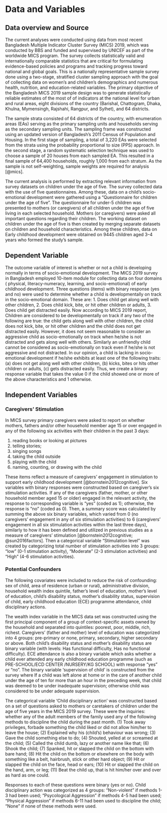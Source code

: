 # Data and Variables

## Data overview and Source


The current analyses were conducted using data from most recent Bangladesh Multiple Indicator Cluster Survey (MICS) 2019, which was conducted by BBS and funded and supervised by UNICEF as part of the worldwide MICS program. The survey collects statistically valid and internationally comparable statistics that are critical for formulating evidence-based policies and programs and tracking progress toward national and global goals. This is a nationally representative sample survey done using a two-stage, stratified cluster sampling approach with the goal of collecting data on women's and children's demographics and numerous health, nutrition, and education-related variables. The primary objective of the Bangladesh MICS 2019 sample design was to generate statistically reliable estimates of the most of of indicators at the national level for urban and rural areas, eight divisions of the country (Barishal, Chattogram, Dhaka, Khulna, Mymensingh, Rajshahi, Rangpur, and Sylhet), and 64 districts.

The sample strata consisted of 64 districts of the country, with enumeration areas (EAs) serving as the primary sampling units and households serving as the secondary sampling units. The sampling frame was constructed using an updated version of Bangladesh's 2011 Census of Population and Housing. In the first stage of sampling, a total of 3,220 EAs were selected from the strata using the probability proportional to size (PPS) approach. In the second stage, a random systematic selection technique was used to choose a sample of 20 houses from each sampled EA. This resulted in a final sample of 64,400 households, roughly 1,000 from each stratum. As the sample is not self-weighting, sample weights are required for analysis [@mics].

The current analysis is performed by extracting relevant information from survey datasets on children under the age of five. The survey collected data with the use of five questionnaires. Among these, data on a child's socio-emotional development were gathered using a "Questionnaire for children under the age of five". The questionnaire for under-5 children was presented to mothers (or caregivers) of all children under the age of five living in each selected household. Mothers (or caregivers) were asked all important questions regarding their children. The working dataset on children under the age of five is then created by merging separate datasets on children and household characteristics. Among these children, data on Early childhood development were obtained on 9445 children aged 3–4 years who formed the study's sample.


## Dependent Variable

The outcome variable of interest is whether or not a child is developing normally in terms of socio-emotional development. The MICS 2019 survey in Bangladesh employed 10-item module for collecting data on four domains ( physical, literacy-numeracy, learning, and socio-emotional) of early childhood development. Three questions (items) with binary response (yes and no) were used to determine whether a child is developmentally on track in the socio-emotional domain. These are: 1. Does child get along well with other children, 2. Does child kick, bite, or hit other children or adults, 3. Does child get distracted easily. Now according to MICS 2019 report, Children are considered to be developmentally on track if any two of the following are true: the child gets along well with other children, the child does not kick, bite, or hit other children and the child does not get distracted easily. However, it does not seem reasonable to consider an aggressive child as socio-emotionally on track when he/she is not distracted and gets along well with others. Similarly an unfriendly child cannot be considered as socio-emotionally on track even if he/she is not aggressive and not distracted. In our opinion, a child is lacking in socio-emotional development if he/she exhibits at least one of the following traits: (a) does not get along well with other children, (b) kicks, bites or hits other children or adults, (c) gets distracted easily. Thus, we create a binary response variable that takes the value 0 if the child showed one or more of the above characteristics and 1 otherwise.


## Independent Variables

### Caregivers' Stimulation

In MICS survey primary caregivers were asked to report on whether mothers, fathers and/or other household member age 15 or over engaged in any of the following six activities with their children in the past 3 days: 

(1) reading books or looking at pictures 
(2) telling stories; 
(3) singing songs 
(4) taking the child outside 
(5) playing with the child 
(6) naming, counting, or drawing with the child

These items reflect a measure of caregivers’ engagement in stimulation to support early childhood development [@bornstein2012cognitive]. Six variables with binary responses were constructed based on caregiver's six stimulation activities. If any of the caregivers (father, mother, or other household member aged 15 or older) engaged in the relevant activity, the response to corresponding variable is "yes" (coded as 1); otherwise, the response is "no" (coded as 0). Then, a summary score was calculated by summing the above six binary variables, which varied from 0 (no caregivers' engagement in any of six stimulation activities) to 6 (caregivers' engagement in all six stimulation activities within the last three days), similarly to how it has been defined and utilized in previous studies as a measure of caregivers' stimulation [@bornstein2012cognitive; @sun2016factors]. Then a categorical variable "Stimulation level" was created by categorizing total number of stimulation activities into 3 groups: "low" (0-1 stimulation activity), "Moderate" (2-3 stimulation activities) and "High" (4-6 stimulation activities).


### Potential Confounders

The following covariates were included to reduce the risk of confounding: sex of child, area of residence (urban or rural), administrative division, household wealth index quintile, father's level of education, mother's level of education, child's disability status, mother's disability status, supervision of child, early childhood education (ECE) programme attendance, child disciplinary actions.

The wealth index variable in the MICS data set was constructed using the first principal component of a group of context-specific assets owned by the household and separated into quintiles: poorest, poor, middle, rich, richest. Caregivers' (father and mother) level of education was categorized into 4 groups: pre-primary or none, primary, secondary, higher secondary or above. Both child's disability status and mother's disability status are binary variable (with levels:  Has functional difficulty,  Has no functional difficulty). ECE attendance is also a binary variable which asks whether a child ever attended any early childhood education programme (such as PRE-SCHOOL/ECD CENTER /NURSERY/KG SCHOOL) with response "yes" or "no". The binary variable 'supervision of child' is constructed from the survey where If a child was left alone at home or in the care of another child under the age of ten for more than an hour in the preceding week, that child was deemed to be under inadequate supervision; otherwise child was considered to be under adequate supervision. 

The categorical variable 'Child disciplinary action' was constructed based on a set of questions asked to mothers or caretakers of children under the age of five years in the MICS 2019 survey. These were the inquiries: whether any of the adult members of the family used any of the following methods to discipline the child during the past month. (1) Took away privileges, forbade something the child liked or did not allow him/her to leave the house; (2) Explained why his (child's) behaviour was wrong; (3) Gave the child something else to do; (4) Shouted, yelled at or screamed at the child; (5) Called the child dumb, lazy or another name like that; (6) Shook the child; (7) Spanked, hit or slapped the child on the bottom with bare hand; (8) Hit the child on the bottom or elsewhere on the body with something like a belt, hairbrush, stick or other hard object; (9) Hit or slapped the child on the face, head or ears; (10) Hit or slapped the child on the hand, arm, or leg; (11) Beat the child up, that is hit him/her over and over as hard as one could.

Responses to each of these questions were binary (yes or no). Child disciplinary action was categorized as 4 groups: "Non-violent" if methods 1-3 had been used; "Psycological Aggression" if methods 4-5 had been used; "Physical Aggression" if methods 6-11 had been used to discipline the child; "None" if none of these methods were used.
